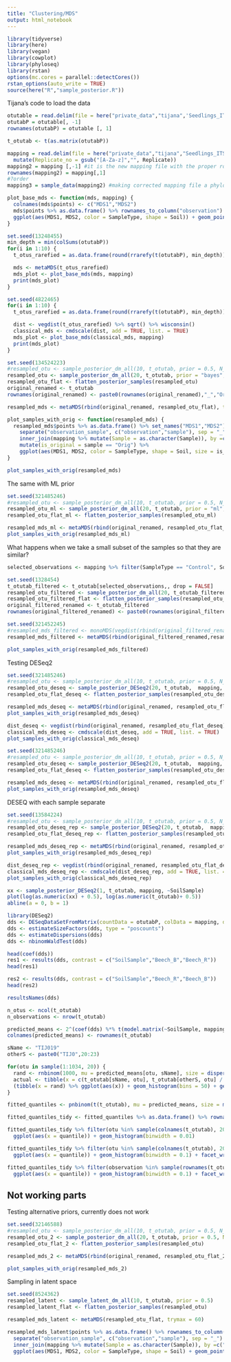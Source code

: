 ```yaml
---
title: "Clustering/MDS"
output: html_notebook
---
```



```r
library(tidyverse)
library(here)
library(vegan)
library(cowplot)
library(phyloseq)
library(rstan)
options(mc.cores = parallel::detectCores())
rstan_options(auto_write = TRUE)
source(here("R","sample_posterior.R"))

```

Tijana's code to load the data
```r
otutable = read.delim(file = here("private_data","tijana",'Seedlings_ITS2_otutab_ALL.csv'), sep = "\t") #reading the data I want to use
otutabP = otutable[, -1]
rownames(otutabP) = otutable [, 1]

t_otutab <- t(as.matrix(otutabP))

mapping = read.delim(file = here("private_data","tijana","Seedlings_ITS2_year1_mapping.csv"), sep = ",") %>%
  mutate(Replicate_no = gsub("[A-Za-z]","", Replicate))
mapping2 = mapping [,-1] #it is the new mapping file with the proper row names, same as in previous case, here we added names from the mapping
rownames(mapping2) = mapping[,1]
#?order
mapping3 = sample_data(mapping2) #making corrected mapping file a phyloseq object

```

```r
plot_base_mds <- function(mds, mapping) {
  colnames(mds$points) <- c("MDS1","MDS2")
  mds$points %>% as.data.frame() %>% rownames_to_column("observation") %>% inner_join(mapping %>% mutate(Sample = as.character(Sample)), by =c("observation" = "Sample")) %>%
  ggplot(aes(MDS1, MDS2, color = SampleType, shape = Soil)) + geom_point(size = 2)  
}
```


```r
set.seed(13248455)
min_depth = min(colSums(otutabP))
for(i in 1:10) {
  t_otus_rarefied = as.data.frame(round(rrarefy(t(otutabP), min_depth)))

  mds <- metaMDS(t_otus_rarefied)
  mds_plot <- plot_base_mds(mds, mapping)
  print(mds_plot)
}

```

```r
set.seed(4822465)
for(i in 1:10) {
  t_otus_rarefied = as.data.frame(round(rrarefy(t(otutabP), min_depth)))

  dist <- vegdist(t_otus_rarefied) %>% sqrt() %>% wisconsin()
  classical_mds <- cmdscale(dist, add = TRUE, list. = TRUE)
  mds_plot <- plot_base_mds(classical_mds, mapping)
  print(mds_plot)
}


```


```r
set.seed(134524223)
#resampled_otu <- sample_posterior_dm_all(10, t_otutab, prior = 0.5, N_draws = "original") 
resampled_otu <- sample_posterior_dm_all(20, t_otutab, prior = "bayes", N_draws = "original")
resampled_otu_flat <- flatten_posterior_samples(resampled_otu)
original_renamed <- t_otutab
rownames(original_renamed) <- paste0(rownames(original_renamed),"_","Orig")

resampled_mds <- metaMDS(rbind(original_renamed, resampled_otu_flat), trymax = 50)
```



```r
plot_samples_with_orig <- function(resampled_mds) {
  resampled_mds$points %>% as.data.frame() %>% set_names("MDS1","MDS2") %>% rownames_to_column("observation_sample") %>%
    separate("observation_sample", c("observation","sample"), sep = "_")  %>% 
    inner_join(mapping %>% mutate(Sample = as.character(Sample)), by =c("observation" = "Sample")) %>%
    mutate(is_original = sample == "Orig") %>%
    ggplot(aes(MDS1, MDS2, color = SampleType, shape = Soil, size = is_original, alpha = is_original)) + geom_point() + scale_size_manual(values = c(1, 3)) + scale_alpha_manual(values = c(0.3,1))
}

plot_samples_with_orig(resampled_mds)
```

The same with ML prior
```r
set.seed(321485246)
#resampled_otu <- sample_posterior_dm_all(10, t_otutab, prior = 0.5, N_draws = "original") 
resampled_otu_ml <- sample_posterior_dm_all(20, t_otutab, prior = "ml", N_draws = "original")
resampled_otu_flat_ml <- flatten_posterior_samples(resampled_otu_ml)

resampled_mds_ml <- metaMDS(rbind(original_renamed, resampled_otu_flat_ml), trymax = 50)
plot_samples_with_orig(resampled_mds_ml)
```

What happens when we take a small subset of the samples so that they are similar?

```r
selected_observations <- mapping %>% filter(SampleType == "Control", Soil == "Spruce") %>% pull("Sample") %>% as.character()

set.seed(1328454)
t_otutab_filtered <- t_otutab[selected_observations,, drop = FALSE]
resampled_otu_filtered <- sample_posterior_dm_all(20, t_otutab_filtered, prior = "bayes", N_draws = "original")
resampled_otu_filtered_flat <- flatten_posterior_samples(resampled_otu_filtered)
original_filtered_renamed <- t_otutab_filtered
rownames(original_filtered_renamed) <- paste0(rownames(original_filtered_renamed),"_","Orig")

set.seed(321452245)
#resampled_mds_filtered <- monoMDS(vegdist(rbind(original_filtered_renamed, resampled_otu_filtered_flat)))
resampled_mds_filtered <- metaMDS(rbind(original_filtered_renamed,resampled_otu_filtered_flat), trymax = 50)

```

```r
plot_samples_with_orig(resampled_mds_filtered)
```

Testing DESeq2
```r
set.seed(321485246)
#resampled_otu <- sample_posterior_dm_all(10, t_otutab, prior = 0.5, N_draws = "original") 
resampled_otu_deseq <- sample_posterior_DESeq2(20, t_otutab,  mapping, ~SoilSample)
resampled_otu_flat_deseq <- flatten_posterior_samples(resampled_otu_deseq)

resampled_mds_deseq <- metaMDS(rbind(original_renamed, resampled_otu_flat_deseq), trymax = 50)
plot_samples_with_orig(resampled_mds_deseq)
```

```r
dist_deseq <- vegdist(rbind(original_renamed, resampled_otu_flat_deseq)) %>% sqrt() %>% wisconsin()
classical_mds_deseq <- cmdscale(dist_deseq, add = TRUE, list. = TRUE)
plot_samples_with_orig(classical_mds_deseq)
```
```r
set.seed(321485246)
#resampled_otu <- sample_posterior_dm_all(10, t_otutab, prior = 0.5, N_draws = "original") 
resampled_otu_deseq <- sample_posterior_DESeq2(20, t_otutab,  mapping, ~SoilSample)
resampled_otu_flat_deseq <- flatten_posterior_samples(resampled_otu_deseq)

resampled_mds_deseq <- metaMDS(rbind(original_renamed, resampled_otu_flat_deseq), trymax = 50)
plot_samples_with_orig(resampled_mds_deseq)
```

DESEQ with each sample separate

```r
set.seed(13584224)
#resampled_otu <- sample_posterior_dm_all(10, t_otutab, prior = 0.5, N_draws = "original") 
resampled_otu_deseq_rep <- sample_posterior_DESeq2(20, t_otutab,  mapping, ~Replicate)
resampled_otu_flat_deseq_rep <- flatten_posterior_samples(resampled_otu_deseq_rep)

resampled_mds_deseq_rep <- metaMDS(rbind(original_renamed, resampled_otu_flat_deseq_rep), trymax = 50)
plot_samples_with_orig(resampled_mds_deseq_rep)
```


```r
dist_deseq_rep <- vegdist(rbind(original_renamed, resampled_otu_flat_deseq_rep)) %>% sqrt() %>% wisconsin()
classical_mds_deseq_rep <- cmdscale(dist_deseq_rep, add = TRUE, list. = TRUE)
plot_samples_with_orig(classical_mds_deseq_rep)
```

```r
xx <- sample_posterior_DESeq2(1, t_otutab, mapping, ~SoilSample)
plot(log(as.numeric(xx) + 0.5), log(as.numeric(t_otutab)+ 0.5))
abline(a = 0, b = 1)
```


```r
library(DESeq2)
dds <- DESeqDataSetFromMatrix(countData = otutabP, colData = mapping, design = ~SoilSample)
dds <- estimateSizeFactors(dds, type = "poscounts")
dds <- estimateDispersions(dds)
dds <- nbinomWaldTest(dds)

head(coef(dds))
res1 <- results(dds, contrast = c("SoilSample","Beech_B","Beech_R"))
head(res1)

res2 <- results(dds, contrast = c("SoilSample","Beech_R","Beech_B"))
head(res2)

resultsNames(dds)


```

```r
n_otus <- ncol(t_otutab)
n_observations <- nrow(t_otutab)

predicted_means <- 2^(coef(dds) %*% t(model.matrix(~SoilSample, mapping ))) * matrix(rep(sizeFactors(dds), each = n_otus), n_otus, n_observations)
colnames(predicted_means) <- rownames(t_otutab)

```


```r
sName <- "TIJ019"
otherS <- paste0("TIJ0",20:23)

for(otu in sample(1:1034, 20)) {
  rand <- rnbinom(1000, mu = predicted_means[otu, sName], size = dispersions(dds)[otu])
  actual <- tibble(x = c(t_otutab[sName, otu], t_otutab[otherS, otu] / sizeFactors(dds)[otherS]))
  (tibble(x = rand) %>% ggplot(aes(x)) + geom_histogram(bins = 50) + geom_vline(data = actual, aes(xintercept = x)) )%>% print()
}
```

```r
fitted_quantiles <- pnbinom(t(t_otutab), mu = predicted_means, size = matrix(rep(dispersions(dds), times = n_observations), n_otus, n_observations))

fitted_quantiles_tidy <- fitted_quantiles %>% as.data.frame() %>% rownames_to_column("otu") %>% gather("observation","quantile", -otu) 

fitted_quantiles_tidy %>% filter(otu %in% sample(colnames(t_otutab), 20)) %>%
  ggplot(aes(x = quantile)) + geom_histogram(binwidth = 0.01) 

fitted_quantiles_tidy %>% filter(otu %in% sample(colnames(t_otutab), 20)) %>%
  ggplot(aes(x = quantile)) + geom_histogram(binwidth = 0.1) + facet_wrap(~otu)

fitted_quantiles_tidy %>% filter(observation %in% sample(rownames(t_otutab), 20)) %>%
  ggplot(aes(x = quantile)) + geom_histogram(binwidth = 0.1) + facet_wrap(~observation)

```


## Not working parts
Testing alternative priors, currently does not work

```r
set.seed(32146588)
#resampled_otu <- sample_posterior_dm_all(10, t_otutab, prior = 0.5, N_draws = "original") 
resampled_otu_2 <- sample_posterior_dm_all(20, t_otutab, prior = 0.5, N_draws = "original")
resampled_otu_flat_2 <- flatten_posterior_samples(resampled_otu)

resampled_mds_2 <- metaMDS(rbind(original_renamed, resampled_otu_flat_2), trymax = 50)
```
```r
plot_samples_with_orig(resampled_mds_2)
```

Sampling in latent space

```r
set.seed(8524362)
resampled_latent <- sample_latent_dm_all(10, t_otutab, prior = 0.5) 
resampled_latent_flat <- flatten_posterior_samples(resampled_otu)

resampled_mds_latent <- metaMDS(resampled_otu_flat, trymax = 60)
```



```r
resampled_mds_latent$points %>% as.data.frame() %>% rownames_to_column("observation_sample") %>%
  separate("observation_sample", c("observation","sample"), sep = "_")  %>% 
  inner_join(mapping %>% mutate(Sample = as.character(Sample)), by =c("observation" = "Sample")) %>%
  ggplot(aes(MDS1, MDS2, color = SampleType, shape = Soil) + geom_point() 
```
